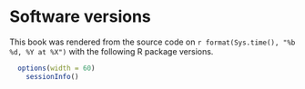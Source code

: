 # Software versions

This book was rendered from the source code on `r format(Sys.time(), "%b %d, %Y at %X")` with the following R package versions.

```r
  options(width = 60)
	sessionInfo()
```